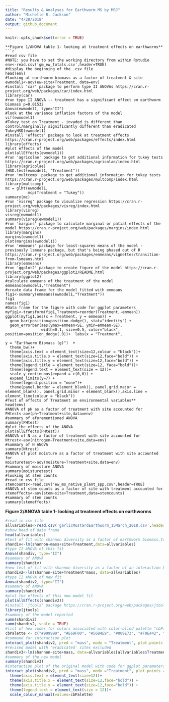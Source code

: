 ```yaml
---
title: "Results & Analyses for Earthworm MS by MRJ"
author: "Michelle R. Jackson"
date: "4/28/2018"
output: github_document
---
```

```r
knitr::opts_chunk$set(error = TRUE)
```
```
**Figure 1/ANOVA table 1- looking at treatment effects on earthworms**
```r
#read csv file
#NOTE: you have to set the working directory from within Rstudio
env<-read.csv('gm_ew_totals.csv',header=TRUE)
#display the beginning of the .csv file
head(env)
#looking at earthworm biomass as a factor of treatment & site
ewmodel1<-aov(ew~site+Treatment, data=env)
#install 'car' package to perform type II ANOVAs https://cran.r-project.org/web/packages/car/index.html
library(car)
#run type II ANOVA -- treatment has a significant effect on earthworm biomass p=0.01532
Anova(ewmodel1, type="II")
#look at the variance inflation factors of the model 
vif(ewmodel1)
#Tukey test on Treatment - invaded is different than control/marginally significantly different than eradicated
TukeyHSD(ewmodel1)
#install 'effects' package to look at treatment effects https://cran.r-project.org/web/packages/effects/index.html
library(effects) 
#plot effects of the model
plot(allEffects(ewmodel1)) 
#run 'agricolae' package to get additional information for tukey tests https://cran.r-project.org/web/packages/agricolae/index.html
library(agricolae)
(HSD.test(ewmodel1, "Treatment"))
#run 'multcomp' package to get additional information for tukey tests https://cran.r-project.org/web/packages/multcomp/index.html
library(multcomp)
mc = glht(ewmodel1,
          mcp(Treatment = "Tukey"))
summary(mc)
#run 'visreg' package to visualize regression https://cran.r-project.org/web/packages/visreg/index.html
library(visreg)
visreg(ewmodel1)
summary(visreg(ewmodel1))
#run 'margins' package to calculate marginal or patial effects of the model https://cran.r-project.org/web/packages/margins/index.html
library(margins)
margins(ewmodel1)
plot(margins(ewmodel1))
#run 'emmeans' package for least-squares means of the model - previously lsmeans package, but that's being phased out of R https://cran.r-project.org/web/packages/emmeans/vignettes/transition-from-lsmeans.html
library(emmeans)
#run 'ggplot2' package to create figure of the model https://cran.r-project.org/web/packages/ggplot2/README.html
library(ggplot2)
#calculate emmeans of the treatment of the model 
emmeans(ewmodel1,"Treatment")
#create data frame for the model fitted with emmeans
fig1<-summary(emmeans(ewmodel1,"Treatment"))
fig1
names(fig1)
#Data frame for the figure with code for ggplot parameters 
myfig1<-transform(fig1,Treatment=reorder(Treatment,-emmean))
ggplot(myfig1,aes(x = Treatment, y = emmean)) + 
  geom_bar(position=position_dodge(), stat="identity") +
  geom_errorbar(aes(ymax=emmean+SE, ymin=emmean-SE),
                width=0.1, size=0.5, color="black", position=position_dodge(.9))+  labs(x = "Treatment",
                                                                                       y = "Earthworm Biomass (g)")  +
  theme_bw()+
  theme(axis.text = element_text(size=12,colour = "black"))+
  theme(axis.title.x = element_text(size=12,face="bold")) +
  theme(axis.title.y = element_text(size=12,face="bold")) +
  theme(legend.title = element_text(size=12, face="bold"))+
  theme(legend.text = element_text(size = 12))+
  scale_y_continuous(expand = c(0,0)) +
  expand_limits(y=7) +
  theme(legend.position = "none")+
  theme(panel.border = element_blank(), panel.grid.major = element_blank(), panel.grid.minor = element_blank(),axis.line = element_line(colour = "black"))
#Test of effects of Treatment on environmental variables**
head(env)
#ANOVA of pH as a factor of treatment with site accounted for
PHtest<-aov(ph~Treatment+site,data=env)
#summary of aforementioned ANOVA
summary(PHtest)
#plot the effects of the ANOVA
plot(allEffects(PHtest))
#ANOVA of N as a factor of treatment with site accounted for
Ntrest<-aov(nitrogen~Treatment+site,data=env)
#summary of N ANOVA
summary(Ntrest)
#ANOVA of plot moisture as a factor of treatment with site accounted for
moisturetest<-aov(moisture~Treatment+site,data=env)
#summary of moisture ANOVA
summary(moisturetest)
#looking at stem counts
#read in csv file
stemcounts<-read.csv('ew_ms_native_plant_spp.csv',header=TRUE)
#ANOVA of stem counts as a factor of site with treatment accounted for 
stemeffects<-aov(stem~site+Treatment,data=stemcounts)
#summary of stem counts
summary(stemeffects)
```
**Figure 2/ANOVA table 1- looking at treatment effects on earthworms**
```r
#read in csv file
allvariables<-read.csv('garlicMustardEarthworm_15March_2018.csv',header=TRUE)
#show head of data frame
head(allvariables)
#test of fit with shannon diversity as a factor of earthworm biomass,treatment & site
shandiv<-lm(shannon~mass+site+Treatment,data=allvariables)
#type II ANOVA of this fit
Anova(shandiv, type="II")
#summary of ANOVA
summary(shandiv)
#new test of fit with shannon diversity as a factor of an interaction between earthworm biomass*treatment and site
shandiv2<-lm(shannon~site+Treatment*mass, data=allvariables)
#type II ANOVA of new fit
Anova(shandiv2, type="II")
#summary of ANOVA
summary(shandiv2)
#plot the effects of this new model fit
plot(allEffects(shandiv2))
#install 'jtools' package https://cran.r-project.org/web/packages/jtools/index.html
library(jtools)
#summary of the model reported
summ(shandiv2)
summ(shandiv2, scale = TRUE)
#list of hex codes for colors associated with color-blind palette "cbPalette"
cbPalette <- c("#999999", "#E69F00", "#56B4E9", "#009E73", "#F0E442", "#0072B2", "#D55E00", "#CC79A7")
#command for interaction plot
interact_plot(shandiv2, pred = "mass", modx = "Treatment", plot.points = TRUE)
#revised model with 'eradicated' sites excluded
shandiv3<-lm(shannon~site+mass, data=allvariables[allvariables$Treatment=="Eradicated",])
#summary of the new model
summary(shandiv3)
#interaction plot of the original model with code for ggplot parameters 
interact_plot(shandiv2, pred = "mass", modx ="Treatment", plot.points = TRUE, x.label = "Earthworm Biomass (g)", y.label = "Native Plant Diversity", legend.main = "Treatment") +
  theme(axis.text = element_text(size=12))+
  theme(axis.title.x = element_text(size=12,face="bold")) +
  theme(axis.title.y = element_text(size=12,face="bold")) +
  theme(legend.text = element_text(size = 12))+
  scale_colour_manual(values=cbPalette)
```


